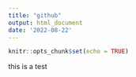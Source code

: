 ```yaml
---
title: "github"
output: html_document
date: '2022-08-22'
---
```


```r
knitr::opts_chunk$set(echo = TRUE)
```

this is a test